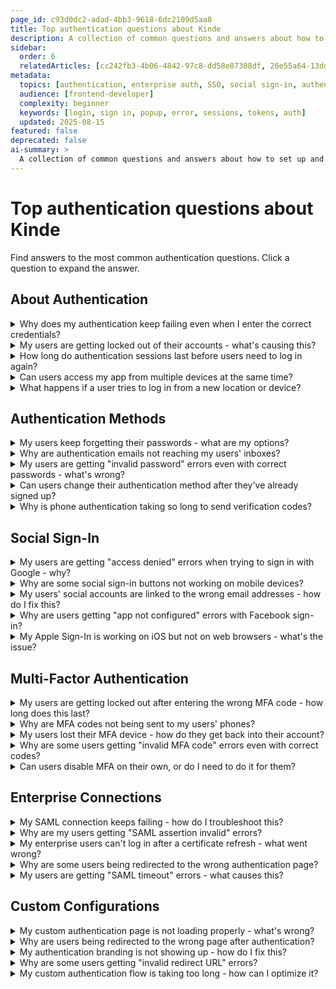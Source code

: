 ```yaml
---
page_id: c93d0dc2-adad-4bb3-9618-6dc2109d5aa8
title: Top authentication questions about Kinde
description: A collection of common questions and answers about how to set up and configure authentication for your user's needs.
sidebar:
  order: 6
  relatedArticles: [cc242fb3-4b06-4842-97c8-dd58e87308df, 26e55a64-13dd-4c7b-b9ad-e7595903ddc8, 43e8aa2d-76a4-4445-ae90-84d3f1a55fcb]
metadata:
  topics: [authentication, enterprise auth, SSO, social sign-in, authentication issues, user access control, user access, user authentication]
  audience: [frontend-developer]
  complexity: beginner
  keywords: [login, sign in, popup, error, sessions, tokens, auth]
  updated: 2025-08-15
featured: false
deprecated: false
ai-summary: >
  A collection of common questions and answers about how to set up and configure authentication for your user's needs.
---
```

  
# Top authentication questions about Kinde

Find answers to the most common authentication questions. Click a question to expand the answer.

## About Authentication

<details>
<summary>Why does my authentication keep failing even when I enter the correct credentials?</summary>

Authentication failures can occur due to several reasons. First, check if your application's authentication settings are properly configured in the Kinde dashboard. Verify that the correct authentication methods are enabled for your application. If you're using social sign-in, ensure your third-party credentials are correctly configured. For enterprise connections, check that your SAML certificates haven't expired. You can also review authentication logs to identify specific error patterns. Learn more about [setting up user authentication](/authenticate/authentication-methods/set-up-user-authentication/) and [troubleshooting authentication issues](/authenticate/manage-authentication/manage-authentication-applications/).
</details>

<details>
<summary>My users are getting locked out of their accounts - what's causing this?</summary>

Account lockouts typically happen due to multiple failed authentication attempts or security policies. Kinde implements rate limiting to prevent brute force attacks. Users may be temporarily locked out after several consecutive failed login attempts. The lockout duration varies based on your security settings. To resolve this, users can wait for the lockout period to expire or you can manually reset their authentication status. For enterprise users, check if your organization's security policies are causing the lockouts. Learn more about [managing authentication applications](/authenticate/manage-authentication/manage-authentication-applications/) and [access control settings](/manage-users/access-control/delete-or-suspend-users/).
</details>

<details>
<summary>How long do authentication sessions last before users need to log in again?</summary>

Session duration depends on your application's security settings and the authentication method used. By default, Kinde sessions last for 24 hours, but this can be customized. Enterprise connections may have different session policies based on your organization's requirements. Users can also be logged out automatically after periods of inactivity. You can configure session timeouts in your application settings. For more sensitive applications, consider implementing shorter session durations or additional security measures like [multi-factor authentication](/authenticate/multi-factor-auth/enable-multi-factor-authentication/).
</details>

<details>
<summary>Can users access my app from multiple devices at the same time?</summary>

Yes, users can typically access your application from multiple devices simultaneously. Each device will maintain its own authentication session. However, some enterprise configurations may restrict concurrent sessions based on your organization's security policies. If you want to limit concurrent sessions, you can configure this in your authentication settings. Users can also manually log out from specific devices through their account settings. Learn more about [managing user sessions](/authenticate/manage-authentication/user-auth-applications/) and [organization authentication settings](/authenticate/manage-authentication/organization-auth-experience/).
</details>

<details>
<summary>What happens if a user tries to log in from a new location or device?</summary>

When users log in from new locations or devices, Kinde may trigger additional security measures depending on your settings. This could include sending verification emails, requiring additional authentication steps, or prompting for multi-factor authentication. Enterprise connections may have specific policies for new device authentication. You can configure these security behaviors in your authentication settings. For high-security applications, consider enabling [multi-factor authentication](/authenticate/multi-factor-auth/enable-multi-factor-authentication/) to add an extra layer of protection.
</details>

## Authentication Methods

<details>
<summary>My users keep forgetting their passwords - what are my options?</summary>

You have several options to help users who forget their passwords. Kinde provides built-in password reset functionality that sends secure reset links via email. You can also enable [passwordless authentication](/authenticate/authentication-methods/passwordless-authentication/) which eliminates the need for passwords entirely. Another option is to implement [phone authentication](/authenticate/authentication-methods/phone-authentication/) as an alternative login method. For enterprise users, you can integrate with your existing password management systems through [SAML connections](/authenticate/enterprise-connections/custom-saml/). Consider offering multiple authentication methods to improve user experience.
</details>

<details>
<summary>Why are authentication emails not reaching my users' inboxes?</summary>

Email delivery issues can occur due to several factors. Check your [email deliverability settings](/authenticate/authentication-methods/email-deliverability/) to ensure proper configuration. Verify that your domain's SPF and DKIM records are correctly set up. Authentication emails might be going to spam folders - ask users to check their spam/junk folders. You can also customize the sender email address and branding to improve deliverability. For enterprise setups, ensure your email provider allows authentication emails from Kinde's servers. Consider implementing [phone authentication](/authenticate/authentication-methods/phone-authentication/) as a backup option.
</details>

<details>
<summary>My users are getting "invalid password" errors even with correct passwords - what's wrong?</summary>

This issue often occurs when there are problems with password hashing or storage. Kinde uses secure hashing algorithms, but configuration issues can cause authentication failures. Check if your application is properly configured for [password authentication](/authenticate/authentication-methods/password-authentication/). Verify that your authentication settings match between development and production environments. If users recently changed their passwords, ensure they're using the new password. You can also check authentication logs for specific error messages. Consider implementing [passwordless authentication](/authenticate/authentication-methods/passwordless-authentication/) to avoid password-related issues entirely.
</details>

<details>
<summary>Can users change their authentication method after they've already signed up?</summary>

Yes, users can typically change their authentication method after signing up, but this depends on your application's configuration. Users can add additional authentication methods like social sign-in or phone authentication to their existing accounts. However, changing from password-based to passwordless authentication may require re-authentication. You can configure which authentication methods users can add or modify through your application settings. Learn more about [managing user authentication](/authenticate/manage-authentication/user-auth-applications/) and [customizing the authentication experience](/authenticate/custom-configurations/authentication-experience/).
</details>

<details>
<summary>Why is phone authentication taking so long to send verification codes?</summary>

Phone authentication delays can occur due to carrier issues, network congestion, or SMS gateway limitations. Check your [phone authentication configuration](/authenticate/authentication-methods/phone-authentication/) to ensure proper setup. Some phone numbers may have restrictions that prevent SMS delivery. International numbers may experience longer delays. You can configure fallback options like email verification for cases where SMS delivery fails. Consider implementing [multi-factor authentication](/authenticate/multi-factor-auth/enable-multi-factor-authentication/) with multiple verification methods to improve reliability.
</details>

## Social Sign-In

<details>
<summary>My users are getting "access denied" errors when trying to sign in with Google - why?</summary>

Google sign-in "access denied" errors typically occur due to configuration issues. Check that your Google OAuth credentials are correctly configured in both Google Console and Kinde. Verify that your redirect URIs match exactly between the two platforms. Ensure your Google app is properly configured for the correct environment (development vs production). The error may also occur if users haven't granted the necessary permissions to your application. Learn more about [configuring Google sign-in](/authenticate/social-sign-in/google/) and [adding social sign-in](/authenticate/social-sign-in/add-social-sign-in/).
</details>

<details>
<summary>Why are some social sign-in buttons not working on mobile devices?</summary>

Mobile-specific issues with social sign-in can occur due to browser compatibility, popup blockers, or mobile-specific OAuth configurations. Some social providers require specific mobile app configurations. Check that your social sign-in is properly configured for mobile browsers. Ensure that popup blockers aren't preventing the authentication flow. You may need to configure different settings for mobile vs desktop authentication. Learn more about [mobile authentication configuration](/authenticate/social-sign-in/add-social-sign-in/) and [custom authentication pages](/authenticate/custom-configurations/custom-authentication-pages/).
</details>

<details>
<summary>My users' social accounts are linked to the wrong email addresses - how do I fix this?</summary>

This issue occurs when users have multiple email addresses associated with their social accounts. Users can typically unlink and relink their social accounts through their profile settings. You may need to guide users through the process of updating their email addresses in their social account settings. For enterprise users, you can configure [SAML connections](/authenticate/enterprise-connections/custom-saml/) to ensure consistent email mapping. Learn more about [managing user identities](/manage-users/add-and-edit/add-manage-user-identities/) and [social sign-in configuration](/authenticate/social-sign-in/add-social-sign-in/).
</details>

<details>
<summary>Why are users getting "app not configured" errors with Facebook sign-in?</summary>

Facebook "app not configured" errors occur when your Facebook app settings don't match your Kinde configuration. Check that your Facebook app is properly configured with the correct domain and redirect URIs. Verify that your Facebook app is in the correct mode (development vs live). Ensure that the Facebook app ID and secret are correctly entered in your Kinde dashboard. You may need to configure different settings for web and mobile platforms. Learn more about [Facebook sign-in configuration](/authenticate/social-sign-in/facebook/) and [social sign-in setup](/authenticate/social-sign-in/add-social-sign-in/).
</details>

<details>
<summary>My Apple Sign-In is working on iOS but not on web browsers - what's the issue?</summary>

Apple Sign-In web browser issues often occur due to domain verification problems or incorrect configuration. Apple requires domain verification for web-based sign-in. Check that your domain is properly verified in Apple's developer console. Ensure that your Apple app configuration includes web platform settings. Verify that your redirect URIs are correctly configured for web browsers. You may need different configurations for iOS apps vs web applications. Learn more about [Apple Sign-In configuration](/authenticate/social-sign-in/apple/) and [domain verification requirements](/authenticate/social-sign-in/add-social-sign-in/).
</details>

## Multi-Factor Authentication

<details>
<summary>My users are getting locked out after entering the wrong MFA code - how long does this last?</summary>

MFA lockout duration depends on your security settings and the number of failed attempts. Typically, users are temporarily locked out after 3-5 failed MFA attempts. The lockout period usually lasts 15-30 minutes, but this can be configured. Users can use backup codes to bypass the lockout if they have them configured. For enterprise users, lockout policies may be determined by your organization's security settings. Learn more about [MFA configuration](/authenticate/multi-factor-auth/enable-multi-factor-authentication/) and [managing MFA settings](/authenticate/multi-factor-auth/mfa-per-org/).
</details>

<details>
<summary>Why are MFA codes not being sent to my users' phones?</summary>

MFA code delivery issues can occur due to SMS gateway problems, carrier restrictions, or phone number formatting issues. Check that phone numbers are entered in the correct international format. Some carriers may block authentication SMS messages. Users can try using authenticator apps instead of SMS for more reliable delivery. You can also configure email as a backup MFA method. Learn more about [MFA setup](/authenticate/multi-factor-auth/enable-multi-factor-authentication/) and [phone authentication configuration](/authenticate/authentication-methods/phone-authentication/).
</details>

<details>
<summary>My users lost their MFA device - how do they get back into their account?</summary>

Users who lose their MFA device can recover access through several methods. If they have backup codes configured, they can use those to bypass MFA. You can also manually reset MFA for users through your admin dashboard. For enterprise users, you may need to follow your organization's MFA recovery procedures. Consider implementing multiple MFA methods (SMS, email, authenticator apps) to provide backup options. Learn more about [MFA management](/authenticate/multi-factor-auth/enable-multi-factor-authentication/) and [user account recovery](/manage-users/access-control/reset-multi-factor-authentication-for-a-user/).
</details>

<details>
<summary>Why are some users getting "invalid MFA code" errors even with correct codes?</summary>

Invalid MFA code errors can occur due to time synchronization issues between the authenticator app and the server. Check that the user's device time is correctly synchronized. Some authenticator apps may have drifted time settings. Users can try refreshing their authenticator app or regenerating MFA codes. For enterprise setups, ensure that your server time is properly synchronized. Learn more about [MFA troubleshooting](/authenticate/multi-factor-auth/enable-multi-factor-authentication/) and [MFA configuration](/authenticate/multi-factor-auth/mfa-per-org/).
</details>

<details>
<summary>Can users disable MFA on their own, or do I need to do it for them?</summary>

Whether users can disable MFA depends on your application's security settings. By default, users typically cannot disable MFA themselves for security reasons. You can configure whether users have the ability to manage their own MFA settings. For enterprise applications, MFA management is usually controlled by administrators. You can manually disable MFA for users through your admin dashboard. Learn more about [MFA management](/authenticate/multi-factor-auth/enable-multi-factor-authentication/) and [user permissions](/manage-users/roles-and-permissions/user-permissions/).
</details>

## Enterprise Connections

<details>
<summary>My SAML connection keeps failing - how do I troubleshoot this?</summary>

SAML connection failures can occur due to certificate issues, configuration mismatches, or metadata problems. Check that your SAML certificates haven't expired and are properly configured. Verify that the SAML metadata URLs are accessible and contain correct information. Ensure that your SAML configuration matches between your identity provider and Kinde. Check authentication logs for specific error messages. Learn more about [SAML configuration](/authenticate/enterprise-connections/custom-saml/) and [troubleshooting enterprise connections](/authenticate/enterprise-connections/about-enterprise-connections/).
</details>

<details>
<summary>Why are my users getting "SAML assertion invalid" errors?</summary>

SAML assertion errors typically occur when the SAML response doesn't match the expected format or contains invalid data. Check that your SAML configuration includes all required attributes. Verify that the assertion signature is valid and the certificate is properly configured. Ensure that the SAML response timing is within acceptable limits. You may need to check your identity provider's SAML configuration. Learn more about [SAML setup](/authenticate/enterprise-connections/custom-saml/) and [enterprise connection configuration](/authenticate/enterprise-connections/about-enterprise-connections/).
</details>

<details>
<summary>My enterprise users can't log in after a certificate refresh - what went wrong?</summary>

Certificate refresh issues occur when the new SAML certificate isn't properly configured in both your identity provider and Kinde. Check that the new certificate is correctly uploaded to both systems. Verify that the certificate metadata is properly updated. You may need to update the SAML configuration to reference the new certificate. Ensure that there's no overlap period where both old and new certificates are valid. Learn more about [refreshing SAML certificates](/authenticate/enterprise-connections/refresh-saml-certificate/) and [SAML configuration](/authenticate/enterprise-connections/custom-saml/).
</details>

<details>
<summary>Why are some users being redirected to the wrong authentication page?</summary>

Wrong authentication page redirects can occur due to SAML configuration issues or home realm discovery problems. Check your SAML configuration to ensure the correct identity provider is being used. Verify that your home realm discovery settings are properly configured. Some users may have multiple identity providers available and are being routed incorrectly. Learn more about [home realm discovery](/authenticate/enterprise-connections/home-realm-discovery/) and [SAML configuration](/authenticate/enterprise-connections/custom-saml/).
</details>

<details>
<summary>My users are getting "SAML timeout" errors - what causes this?</summary>

SAML timeout errors occur when the SAML response takes too long to process or when there are network connectivity issues. Check that your identity provider is responding within acceptable time limits. Verify that there are no network issues between your application and the identity provider. You may need to increase timeout settings in your SAML configuration. For enterprise setups, ensure that your network allows SAML traffic. Learn more about [SAML configuration](/authenticate/enterprise-connections/custom-saml/) and [enterprise connection troubleshooting](/authenticate/enterprise-connections/about-enterprise-connections/).
</details>

## Custom Configurations

<details>
<summary>My custom authentication page is not loading properly - what's wrong?</summary>

Custom authentication page issues can occur due to configuration problems or missing dependencies. Check that your custom page URL is correctly configured in your Kinde settings. Verify that your custom page is accessible and doesn't have any JavaScript errors. Ensure that your custom page includes the necessary Kinde SDK components. Check that your domain is properly configured and SSL certificates are valid. Learn more about [custom authentication pages](/authenticate/custom-configurations/custom-authentication-pages/) and [authentication experience configuration](/authenticate/custom-configurations/authentication-experience/).
</details>

<details>
<summary>Why are users being redirected to the wrong page after authentication?</summary>

Incorrect redirects after authentication typically occur due to misconfigured redirect URLs. Check that your redirect URLs are correctly set in both your application and Kinde dashboard. Verify that the redirect URLs match exactly between your application and Kinde configuration. Ensure that your redirect URLs are properly encoded and don't contain invalid characters. Learn more about [redirect configuration](/authenticate/custom-configurations/redirect-users/) and [authentication flow setup](/authenticate/custom-configurations/authentication-experience/).
</details>

<details>
<summary>My authentication branding is not showing up - how do I fix this?</summary>

Branding issues can occur when custom styling isn't properly applied or when there are CSS conflicts. Check that your custom CSS is correctly configured and doesn't conflict with Kinde's default styles. Verify that your branding settings are saved and applied to the correct environment. Ensure that your custom fonts and images are accessible from your authentication pages. Learn more about [branding configuration](/design/brand/apply-branding-for-an-organization/) and [custom authentication pages](/authenticate/custom-configurations/custom-authentication-pages/).
</details>

<details>
<summary>Why are some users getting "invalid redirect URL" errors?</summary>

Invalid redirect URL errors occur when the redirect URL doesn't match your configured allowed URLs. Check that your redirect URLs are exactly as configured in your Kinde dashboard. Verify that you're using the correct protocol (HTTP vs HTTPS) and domain. Ensure that your redirect URLs don't contain any additional parameters that aren't configured. Learn more about [redirect configuration](/authenticate/custom-configurations/redirect-users/) and [authentication setup](/authenticate/authentication-methods/set-up-user-authentication/).
</details>

<details>
<summary>My custom authentication flow is taking too long - how can I optimize it?</summary>

Slow authentication flows can be optimized by reducing unnecessary redirects and optimizing your custom pages. Check that your custom pages load quickly and don't have performance issues. Consider using Kinde's default authentication pages for better performance. Ensure that your custom authentication flow doesn't include unnecessary steps. You can also optimize by using asynchronous loading for non-critical components. Learn more about [authentication experience optimization](/authenticate/custom-configurations/authentication-experience/) and [custom page configuration](/authenticate/custom-configurations/custom-authentication-pages/).
</details>
